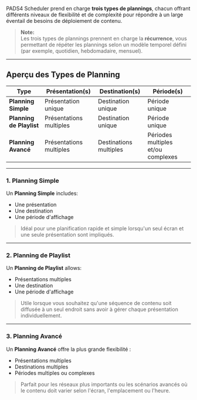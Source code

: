 PADS4 Scheduler prend en charge **trois types de plannings**, chacun offrant différents niveaux de flexibilité et de complexité pour répondre à un large éventail de besoins de déploiement de contenu.

> **Note:**\
> Les trois types de plannings prennent en charge la **récurrence**, vous permettant de répéter les plannings selon un modèle temporel défini (par exemple, quotidien, hebdomadaire, mensuel).

***

## Aperçu des Types de Planning

| **Type**                 | **Présentation(s)**     | **Destination(s)**     | **Période(s)**                     |
| ------------------------ | ----------------------- | ---------------------- | ---------------------------------- |
| **Planning Simple**      | Présentation unique     | Destination unique     | Période unique                     |
| **Planning de Playlist** | Présentations multiples | Destination unique     | Période unique                     |
| **Planning Avancé**      | Présentations multiples | Destinations multiples | Périodes multiples et/ou complexes |

***

### **1. Planning Simple**

Un **Planning Simple** includes:

* Une présentation
* Une destination
* Une période d'affichage

> Idéal pour une planification rapide et simple lorsqu'un seul écran et une seule présentation sont impliqués.

***

### **2. Planning de Playlist**

Un **Planning de Playlist** allows:

* Présentations multiples
* Une destination
* Une période d'affichage

> Utile lorsque vous souhaitez qu'une séquence de contenu soit diffusée à un seul endroit sans avoir à gérer chaque présentation individuellement.

***

### **3. Planning Avancé**

Un **Planning Avancé** offre la plus grande flexibilité :

* Présentations multiples
* Destinations multiples
* Périodes multiples ou complexes

> Parfait pour les réseaux plus importants ou les scénarios avancés où le contenu doit varier selon l'écran, l'emplacement ou l'heure.
